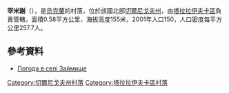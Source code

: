 {{coord|50|52|52|N|32|56|24|E|scale:100000|display=title}}

'''宰米謝'''（{{lang-uk|Займище}}），是[[烏克蘭|烏克蘭]]的村落，位於該國北部[[切爾尼戈夫州|切爾尼戈夫州]]，由[[塔拉拉伊夫卡區|塔拉拉伊夫卡區]]負責管轄，面積0.58平方公里，海拔高度155米，2001年人口150，人口密度每平方公里257.7人。

==參考資料==
*[http://weather.in.ua/ua/chernigovskaja/8246 Погода в селі Займище]{{Wayback|url=http://weather.in.ua/ua/chernigovskaja/8246 |date=20111220103443 }}</ref>

[[Category:切爾尼戈夫州村落|Category:切爾尼戈夫州村落]]
[[Category:塔拉拉伊夫卡區村落|Category:塔拉拉伊夫卡區村落]]


{{Chernihiv-geo-stub}}